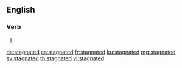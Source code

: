 ==English==

===Verb===
{{head|en|verb form}}

# {{en-past of|stagnate}}

[[de:stagnated]]
[[es:stagnated]]
[[fr:stagnated]]
[[ku:stagnated]]
[[mg:stagnated]]
[[sv:stagnated]]
[[th:stagnated]]
[[vi:stagnated]]